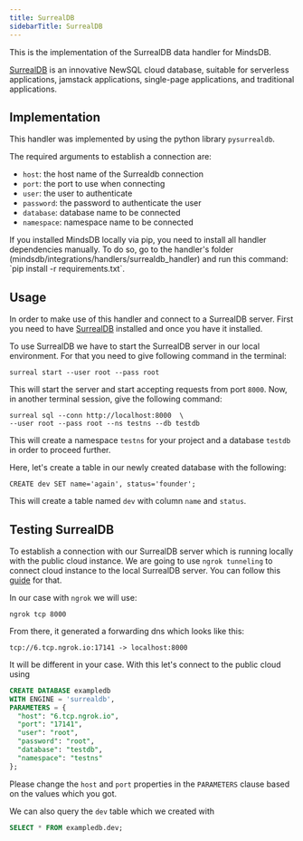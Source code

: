 ```yaml
---
title: SurrealDB
sidebarTitle: SurrealDB
---
```


This is the implementation of the SurrealDB data handler for MindsDB.

[SurrealDB](https://surrealdb.com/) is an innovative NewSQL cloud database, suitable for serverless applications, jamstack applications, single-page applications, and traditional applications.

## Implementation

This handler was implemented by using the python library `pysurrealdb`.

The required arguments to establish a connection are:

* `host`: the host name of the Surrealdb connection
* `port`: the port to use when connecting
* `user`: the user to authenticate
* `password`: the password to authenticate the user
* `database`: database name to be connected
* `namespace`: namespace name to be connected

<Tip>
If you installed MindsDB locally via pip, you need to install all handler dependencies manually. To do so, go to the handler's folder (mindsdb/integrations/handlers/surrealdb_handler) and run this command: `pip install -r requirements.txt`.
</Tip>

## Usage

In order to make use of this handler and connect to a SurrealDB server. First you need to have [SurrealDB](https://surrealdb.com/install) installed and once you have it installed.

To use SurrealDB we have to start the SurrealDB server in our local environment. For that you need to give following command in the terminal:
```
surreal start --user root --pass root
```

This will start the server and start accepting requests from port `8000`. Now, in another terminal session, give the following command:
```
surreal sql --conn http://localhost:8000  \
--user root --pass root --ns testns --db testdb
```

This will create a namespace `testns` for your project and a database `testdb` in order to proceed further.

Here, let's create a table in our newly created database with the following:
```
CREATE dev SET name='again', status='founder';
```

This will create a table named `dev` with column `name` and `status`.

## Testing SurrealDB

To establish a connection with our SurrealDB server which is running locally with the public cloud instance. We are going to use `ngrok tunneling` to connect cloud instance to the local SurrealDB server. You can follow this [guide](https://docs.mindsdb.com/sql/create/database#making-your-local-database-available-to-mindsdb) for that.

In our case with `ngrok` we will use:
```
ngrok tcp 8000
```

From there, it generated a forwarding dns which looks like this:
```
tcp://6.tcp.ngrok.io:17141 -> localhost:8000
```

It will be different in your case. With this let's connect to the public cloud using

```sql
CREATE DATABASE exampledb
WITH ENGINE = 'surrealdb',
PARAMETERS = {
  "host": "6.tcp.ngrok.io",
  "port": "17141",
  "user": "root",
  "password": "root",
  "database": "testdb",
  "namespace": "testns"
};
```

Please change the `host` and `port` properties in the `PARAMETERS` clause based on the values which you got.

We can also query the `dev` table which we created with
```sql
SELECT * FROM exampledb.dev;
```